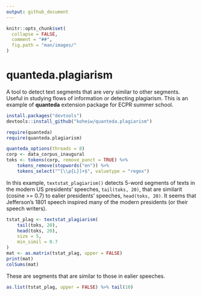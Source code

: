 ```yaml
---
output: github_document
---
```


```r
knitr::opts_chunk$set(
  collapse = FALSE,
  comment = "##",
  fig.path = "man/images/"
)
```

# quanteda.plagiarism

A tool to detect text segments that are very similar to other segments. Useful in studying flows of information or detecting plagiarism. This is an example of **quanteda** extension package for ECPR summer school. 

```r
install.packages("devtools")
devtools::install_github("koheiw/quanteda.plagiarism")
```


```r
require(quanteda)
require(quanteda.plagiarism)

quanteda_options(threads = 8)
corp <- data_corpus_inaugural
toks <- tokens(corp, remove_punct = TRUE) %>%
    tokens_remove(stopwords("en")) %>%
    tokens_select("^[\\p{L}]+$", valuetype = "regex")

```

In this example, `textstat_plagiarism()` detects 5-word segments of texts in the modern US presidents' speeches, `tail(toks, 20)`, that are similarit (cosine >= 0.7) to ealier presidents' speeches, `head(toks, 20)`. It seems that Jefferson's 1801 speech inspired many of the modern presidents (or their speech writers).

```r
tstat_plag <- textstat_plagiarism(
    tail(toks, 20),
    head(toks, 20),
    size = 5,
    min_simil = 0.7
)
mat <- as.matrix(tstat_plag, upper = FALSE)
print(mat)
colSums(mat)
```

These are segments that are similar to those in ealier speeches.

```r
as.list(tstat_plag, upper = FALSE) %>% tail(10)
```
